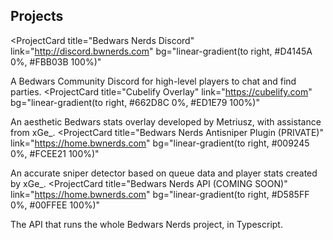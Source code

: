 ## Projects

<ProjectCard
  title="Bedwars Nerds Discord"
  link="http://discord.bwnerds.com"
  bg="linear-gradient(to right, #D4145A 0%, #FBB03B 100%)"
>
  A Bedwars Community Discord for high-level players to chat and find parties.
</ProjectCard>
<ProjectCard
  title="Cubelify Overlay"
  link="https://cubelify.com"
  bg="linear-gradient(to right, #662D8C 0%, #ED1E79 100%)"
>
  An aesthetic Bedwars stats overlay developed by Metriusz, with assistance from xGe_.
</ProjectCard>
<ProjectCard
  title="Bedwars Nerds Antisniper Plugin (PRIVATE)"
  link="https://home.bwnerds.com"
  bg="linear-gradient(to right, #009245 0%, #FCEE21 100%)"
>
  An accurate sniper detector based on queue data and player stats created by xGe_.
</ProjectCard>
<ProjectCard
  title="Bedwars Nerds API (COMING SOON)"
  link="https://home.bwnerds.com"
  bg="linear-gradient(to right, #D585FF 0%, #00FFEE 100%)"
>
  The API that runs the whole Bedwars Nerds project, in Typescript.
</ProjectCard>

